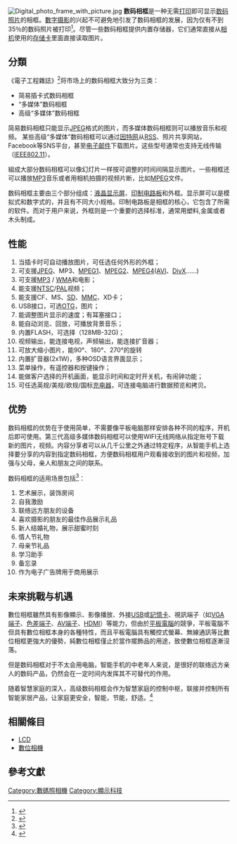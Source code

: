 {{noteTA
|T=zh-hans:数码相框; zh-hant:數碼相架; zh-tw:數位相框;
|1=zh-hans:数码相框; zh-hant:數碼相架; zh-tw:數位相框;
|2=zh-hans:数码照片; zh-hant:數碼照片; zh-tw:數位照片;
|3=zh-hans:数字; zh-hant:數字; zh-tw:數位;
|4=zh-hans:数码相机; zh-hant:數碼相機; zh-tw:數位相機;
|5=zh-hans:相框; zh-hant:相架; zh-tw:相框;
|6=zh-cn:显示屏; zh-tw:顯示器; zh-hk:顯示器;
|7=zh-hans:菜单; zh-tw:選單; zh-hk:菜單;
}}

[[File:Digital_photo_frame_with_picture.jpg|thumb]]
'''数码相框'''是一种无需[[打印|打印]]即可显示[[数码照片|数码照片]]的相框。[[數字摄影|數字摄影]]的兴起不可避免地引发了数码相框的发展，因为仅有不到35％的数码照片被打印<ref>{{Cite web |url=http://www.nytimes.com/2005/10/08/technology/08photo.ready.html?ex=1286424000&en=33e5d5f4b93827c5&ei=5088 |title=紐約時報專輯 |accessdate=2007-08-10 |archive-date=2007-09-04 |archive-url=https://web.archive.org/web/20070904174742/http://www.nytimes.com/2005/10/08/technology/08photo.ready.html?ex=1286424000&en=33e5d5f4b93827c5&ei=5088 |dead-url=no }}</ref>。尽管一些数码相框提供内置存储器，它们通常直接从[[数码相机|相机]]使用的[[存储卡|存储卡]]里面直接读取图片。

==分類==
《電子工程雜誌》<ref>{{Cite web |url=https://www.hdgenius.com/What-is-digital-picture-frame-and-buying-guide-blog.html |title=Hdgenius Inc |accessdate=2019-08-14 |archive-date=2019-08-14 |archive-url=https://web.archive.org/web/20190814071119/https://www.hdgenius.com/What-is-digital-picture-frame-and-buying-guide-blog.html |dead-url=no }}</ref>将市场上的数码相框大致分为三类：

* 简易插卡式数码相框
* “多媒体”数码相框
* 高级“多媒体”数码相框

简易数码相框只能显示[[JPEG|JPEG]]格式的图片，而多媒体数码相框则可以播放音乐和视频。 某些高级“多媒体”数码相框可以通过[[因特网|因特网]]从[[RSS|RSS]]、照片共享网站，Facebook等SNS平台，甚至[[电子邮件|电子邮件]]下载图片。这些型号通常也支持无线传输（[[802.11|IEEE802.11]]）。

組成大部分数码相框可以像幻灯片一样按可调整的时间间隔显示图片。一些相框还可以播放[[MP3|MP3]]音乐或者用相机拍摄的视频片断，比如[[MPEG|MPEG]]文件。

数码相框主要由三个部分组成：[[液晶显示器|液晶显示屏]]、[[印制电路板|印制电路板]]和外框。显示屏可以是模拟式和数字式的，并且有不同大小规格。印制电路板是相框的核心，它包含了所需的软件。而对于用户来说，外框则是一个重要的选择标准，通常用塑料,金属或者木头制成。

==性能==   
# 当插卡时可自动播放图片，可任选任何外形的外框；
# 可支援[[JPEG|JPEG]]、MP3、[[MPEG1|MPEG1]]、[[MPEG2|MPEG2]]、[[MPEG4|MPEG4]]([[AVI|AVI]]、[[DivX|DivX]]……)
# 可支援[[MP3|MP3]] / [[WMA|WMA]]和电影；
# 能支援[[NTSC|NTSC]]/[[PAL制式|PAL]]视频；
# 能支援CF、MS、[[SD卡|SD]]、[[MMC|MMC]]、XD卡；
# USB接口，可选[[OTG|OTG]]，图片；
# 能调整图片显示的速度；有耳塞接口；
# 能自动浏览、回放，可播放背景音乐；
# 内置FLASH，可选择（128MB-32G)；
# 视频输出，能连接电视，声频输出，能连接扩音器；
# 可放大缩小图片，能90°、180°、270°的旋转
# 内置扩音器(2x1W)，多种OSD语言界面显示；
# 菜单操作，有遥控器和按键操作；
# 能做客户选择的开机画面，能显示时间和定时开关机，有闹钟功能；
# 可任选英规/美规/欧规/国标[[充电器|充电器]]，可连接电脑进行数据预览和拷贝。

== 优势 ==
数码相框的优势在于使用简单，不需要像平板电脑那样安排各种不同的程序，开机后即可使用。第三代高级多媒体数码相框可以使用WIFI无线网络从指定账号下载新的图片，视频。内容分享者可以从几千公里之外通过特定程序，从智能手机上选择要分享的内容到指定数码相框，方便数码相框用户观看接收到的图片和视频，加强与父母，亲人和朋友之间的联系。

数码相框的适用场景包括<ref>{{Cite web|title=What can digital picture frames do?|url=https://www.hdgenius.com/what-can-digital-picture-frames-do-blog.html|accessdate=2019-08-14|work=www.hdgenius.com|archive-date=2019-08-14|archive-url=https://web.archive.org/web/20190814071119/https://www.hdgenius.com/what-can-digital-picture-frames-do-blog.html|dead-url=no}}</ref>：

# 艺术展示，装饰房间
# 自我激励
# 联络远方朋友的设备
# 喜欢摄影的朋友的最佳作品展示礼品
# 新人结婚礼物，展示甜蜜时刻
# 情人节礼物
# 母亲节礼品
# 学习助手
# 备忘录
# 作为电子广告牌用于商用展示

==未來挑戰与机遇==
數位相框雖然具有影像顯示、影像播放、外接[[USB|USB]]或[[記憶卡|記憶卡]]、視訊端子（如[[VGA端子|VGA端子]]、[[色差端子|色差端子]]、[[AV端子|AV端子]]、[[HDMI|HDMI]]）等能力，但由於[[平板電腦|平板電腦]]的競爭，平板電腦不但具有數位相框本身的各種特性，而且平板電腦具有觸控式螢幕、無線通訊等比數位相框更強大的優勢，純數位相框僅止於當作擺飾品的用途，致使數位相框逐漸沒落。

但是数码相框对于不太会用电脑，智能手机的中老年人来说，是很好的联络远方亲人的数码产品，仍然会在一定时间内发挥其不可替代的作用。

随着智慧家庭的深入，高级数码相框会作为智慧家庭的控制中枢，联接并控制所有智能家居产品，让家庭更安全，智能，节能，舒适。<ref>{{Cite web|title=Google Nest Hub|url=https://store.google.com/us/product/google_nest_hub|accessdate=2019-08-14|work=Google Store|language=en-US|archive-date=2019-08-14|archive-url=https://web.archive.org/web/20190814071116/https://store.google.com/us/product/google_nest_hub|dead-url=no}}</ref>

==相關條目==
* [[LCD|LCD]]
* [[數位相機|數位相機]]

==參考文獻==
{{reflist}}

[[Category:數碼照相機|Category:數碼照相機]]
[[Category:顯示科技|Category:顯示科技]]